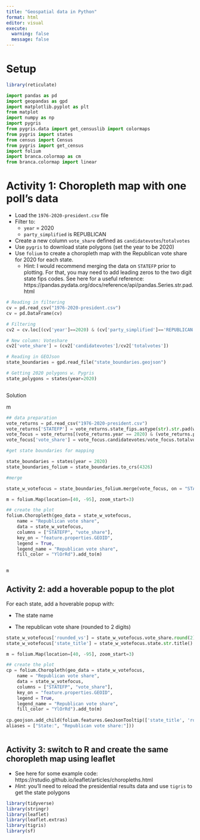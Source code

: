 ---
title: "Geospatial data in Python"
format: html
editor: visual
execute: 
  warning: false
  message: false
---

# Setup

```{r}
library(reticulate)

```

```{python}
import pandas as pd
import geopandas as gpd
import matplotlib.pyplot as plt
from matplot
import numpy as np
import pygris
from pygris.data import get_censuslib import colormaps
from pygris import states
from census import Census
from pygris import get_census
import folium
import branca.colormap as cm
from branca.colormap import linear

```

# Activity 1: Choropleth map with one poll's data

-   Load the `1976-2020-president.csv` file
-   Filter to:
    -   `year` = 2020
    -   `party_simplified` is REPUBLICAN
-   Create a new column `vote_share` defined as `candidatevotes`/`totalvotes`
-   Use `pygris` to download state polygons (set the year to be 2020)
-   Use `folium` to create a choropleth map with the Republican vote share for 2020 for each state.
    -   Hint: I would recommend merging the data on `STATEFP` prior to plotting. For that, you may need to add leading zeros to the two digit state fips codes. See here for a useful reference: https://pandas.pydata.org/docs/reference/api/pandas.Series.str.pad.html

```{python}

# Reading in filtering
cv = pd.read_csv("1976-2020-president.csv")
cv = pd.DataFrame(cv)

# Filtering 
cv2 = cv.loc[(cv['year']==2020) & (cv['party_simplified']=='REPUBLICAN')]

# New column: Voteshare
cv2['vote_share'] = (cv2['candidatevotes']/cv2['totalvotes'])

# Reading in GEOJson
state_boundaries = gpd.read_file("state_boundaries.geojson")

```

```{python}
# Getting 2020 polygons w. Pygris
state_polygons = states(year=2020)

```

```{python}


```

Solution

m

```{python}
## data preparation 
vote_returns = pd.read_csv("1976-2020-president.csv") 
vote_returns['STATEFP'] = vote_returns.state_fips.astype(str).str.pad(width = 2, side = 'left', fillchar = "0") 
vote_focus = vote_returns[(vote_returns.year == 2020) & (vote_returns.party_simplified.isin(["REPUBLICAN"]))].copy() 
vote_focus['vote_share'] = vote_focus.candidatevotes/vote_focus.totalvotes

#get state boundaries for mapping

state_boundaries = states(year = 2020) 
state_boundaries_folium = state_boundaries.to_crs(4326)

#merge

state_w_votefocus = state_boundaries_folium.merge(vote_focus, on = "STATEFP")

m = folium.Map(location=[40, -95], zoom_start=3)

## create the plot
folium.Choropleth(geo_data = state_w_votefocus,
    name = "Republican vote share",
    data = state_w_votefocus,
    columns = ["STATEFP", "vote_share"],
    key_on = "feature.properties.GEOID",
    legend = True,
    legend_name = "Republican vote share",
    fill_color = "YlOrRd").add_to(m)
    

m
```

## Activity 2: add a hoverable popup to the plot

For each state, add a hoverable popup with:

-   The state name

-   The republican vote share (rounded to 2 digits)

```{python}
state_w_votefocus['rounded_vs'] = state_w_votefocus.vote_share.round(2)
state_w_votefocus['state_title'] = state_w_votefocus.state.str.title()

m = folium.Map(location=[40, -95], zoom_start=3)

## create the plot
cp = folium.Choropleth(geo_data = state_w_votefocus,
    name = "Republican vote share",
    data = state_w_votefocus,
    columns = ["STATEFP", "vote_share"],
    key_on = "feature.properties.GEOID",
    legend = True,
    legend_name = "Republican vote share",
    fill_color = "YlOrRd").add_to(m)
    
cp.geojson.add_child(folium.features.GeoJsonTooltip(['state_title', 'rounded_vs'],
aliases = ["State:", "Republican vote share:"]))



```

## Activity 3: switch to R and create the same choropleth map using leaflet

-   See here for some example code: https://rstudio.github.io/leaflet/articles/choropleths.html
-   *Hint*: you'll need to reload the presidential results data and use `tigris` to get the state polygons

```{r}
library(tidyverse) 
library(stringr)
library(leaflet)
library(leaflet.extras)
library(tigris)
library(sf)

```
